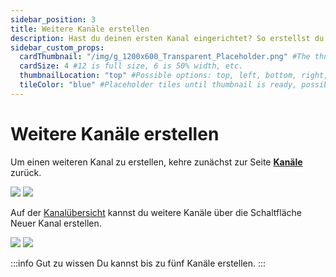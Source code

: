 ```yaml
---
sidebar_position: 3
title: Weitere Kanäle erstellen
description: Hast du deinen ersten Kanal eingerichtet? So erstellst du noch mehr.
sidebar_custom_props:
  cardThumbnail: "/img/g_1200x600_Transparent_Placeholder.png" #The thumbnail on the category card.
  cardSize: 4 #12 is full size, 6 is 50% width, etc.
  thumbnailLocation: "top" #Possible options: top, left, bottom, right, none
  tileColor: "blue" #Placeholder tiles until thumbnail is ready, possible options: blue, cream, darkpurple, lightpurple, mauve, orange, pink, none
---
```


# Weitere Kanäle erstellen

Um einen weiteren Kanal zu erstellen, kehre zunächst zur Seite **[<OdyseeIcon type="atsign"/> Kanäle](https://odysee.com/$/channels)** zurück.

![](/img/de/homepage_profile_menu_open_arrow_to_channels_desktop_dark.png#dark)
![](/img/de/homepage_profile_menu_open_arrow_to_channels_desktop_light.png#light)


Auf der [Kanalübersicht](https://odysee.com/$/channels) kannst du weitere Kanäle über die Schaltfläche <OdyseeButton url="https://odysee.com/$/channel/new"><OdyseeIcon type="atsign"/> Neuer Kanal</OdyseeButton> erstellen.

![](/img/de/sync_more_channels_arrow_dark.png#dark)
![](/img/de/sync_more_channels_arrow_light.png#light)

:::info Gut zu wissen
Du kannst bis zu fünf Kanäle erstellen.
:::
